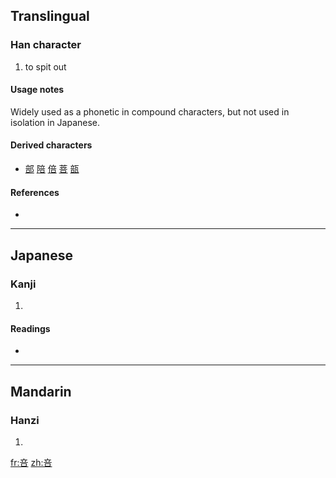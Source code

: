{{also|否}}
==Translingual==

===Han character===
{{Han char|rn=30|rad=口|as=05|sn=8|four=|canj=卜廿口 (YTR)|ids=⿱[[立]][[口]]}}

# to spit out

====Usage notes====
Widely used as a phonetic in compound characters, but not used in isolation in Japanese.

====Derived characters====
* [[部]] [[陪]] [[倍]] [[菩]] [[瓿]]

====References====
* {{Han ref|kx=0184.100|dkj=03483|dj=0403.090|hdz=10608.070|uh=5485|ud=21637}}

----

==Japanese==

===Kanji===
{{ja-kanji|grade=uc|rs=口05}}

# {{defn|Japanese}}

====Readings====
* {{ja-readings|on=[[とう]] (tō)|kun=[[つばをはいていなむ]] (tsubaohaiteinamu)}}

----

==Mandarin==

===Hanzi===
{{cmn-hanzi|pin=[[pòu]] ([[pou4]])|wg=p'ou<sup>4</sup>}}

# {{defn|Mandarin}}

[[fr:咅]]
[[zh:咅]]